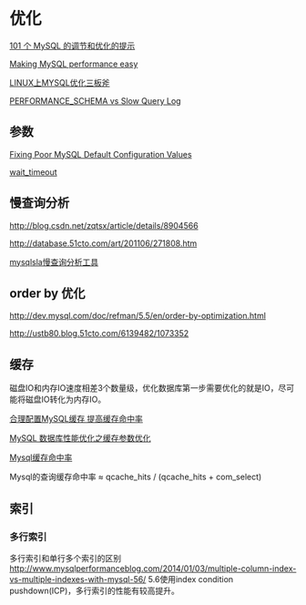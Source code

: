 = 优化 =
[[http://www.oschina.net/translate/101-tips-to-mysql-tuning-and-optimization|101 个 MySQL 的调节和优化的提示]]

[[http://www.mysqlperformanceblog.com/2014/01/09/percona-cloud-tools-making-mysql-performance-easy/|Making MySQL performance easy]]

[[http://www.woqutech.com/?p=1200|LINUX上MYSQL优化三板斧]]

[[http://www.mysqlperformanceblog.com/2014/02/11/performance_schema-vs-slow-query-log/|PERFORMANCE_SCHEMA vs Slow Query Log]]

== 参数 ==
[[http://jeremy.zawodny.com/blog/archives/011421.html|Fixing Poor MySQL Default Configuration Values]]

[[http://hi.baidu.com/thinkinginlamp/item/2ddb2237a741d120b2c0c5fb|wait_timeout]]

== 慢查询分析 ==
[[http://blog.csdn.net/zqtsx/article/details/8904566]]

[[http://database.51cto.com/art/201106/271808.htm]]

[[http://www.linuxde.net/2013/07/14764.html|mysqlsla慢查询分析工具]]

== order by 优化 ==
[[http://dev.mysql.com/doc/refman/5.5/en/order-by-optimization.html]]

[[http://ustb80.blog.51cto.com/6139482/1073352]]

== 缓存 ==
磁盘IO和内存IO速度相差3个数量级，优化数据库第一步需要优化的就是IO，尽可能将磁盘IO转化为内存IO。

[[http://www.uml.org.cn/sjjm/201305141.asp|合理配置MySQL缓存 提高缓存命中率]]

[[http://isky000.com/database/mysql-perfornamce-tuning-cache-parameter|MySQL 数据库性能优化之缓存参数优化]]

[[http://blog.csdn.net/desilting/article/details/9466629|Mysql缓存命中率]]

Mysql的查询缓存命中率 ≈ qcache_hits / (qcache_hits + com_select)

== 索引 ==
=== 多行索引 ===
多行索引和单行多个索引的区别
http://www.mysqlperformanceblog.com/2014/01/03/multiple-column-index-vs-multiple-indexes-with-mysql-56/
5.6使用index condition pushdown(ICP)，多行索引的性能有较高提升。
